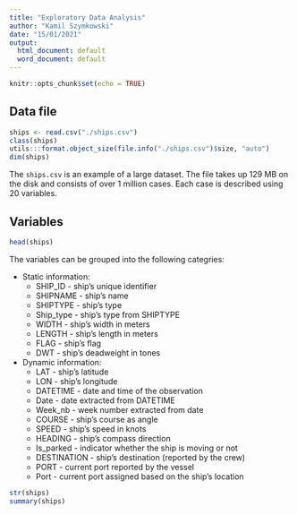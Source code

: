 ---
title: "Exploratory Data Analysis"
author: "Kamil Szymkowski"
date: "15/01/2021"
output:
  html_document: default
  word_document: default
---

```{r setup, include=FALSE}
knitr::opts_chunk$set(echo = TRUE)
```

## Data file

```{r file, echo = FALSE}
ships <- read.csv("./ships.csv")
class(ships)
utils:::format.object_size(file.info("./ships.csv")$size, "auto")
dim(ships)
```

The `ships.csv` is an example of a large dataset. The file takes up 129 MB on the disk and consists of over 1 million cases. Each case is described using 20 variables.


## Variables
```{r head, echo = FALSE}
head(ships)
```

The variables can be grouped into the following categries:

* Static information:
  + SHIP_ID - ship’s unique identifier
  + SHIPNAME - ship’s name
  + SHIPTYPE - ship’s type
  + Ship_type - ship’s type from SHIPTYPE
  + WIDTH - ship’s width in meters
  + LENGTH - ship’s length in meters
  + FLAG - ship’s flag
  + DWT - ship’s deadweight in tones
* Dynamic information:
  + LAT - ship’s latitude
  + LON - ship’s longitude
  + DATETIME - date and time of the observation
  + Date - date extracted from DATETIME
  + Week_nb - week number extracted from date
  + COURSE - ship’s course as angle
  + SPEED - ship’s speed in knots
  + HEADING - ship’s compass direction
  + Is_parked - indicator whether the ship is moving or not 
  + DESTINATION - ship’s destination (reported by the crew)
  + PORT - current port reported by the vessel
  + Port - current port assigned based on the ship’s location


```{r variables}
str(ships)
summary(ships)
```


